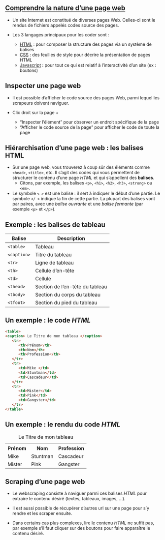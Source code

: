 ## [Comprendre la nature d'une page web](https://developer.mozilla.org/fr/docs/Learn/Getting_started_with_the_web)

- Un site Internet est constitué de diverses pages Web. Celles-ci sont le rendus de fichiers appelés codes source des pages.

- Les 3 langages principaux pour les coder sont :
    - [HTML](https://developer.mozilla.org/fr/docs/Web/HTML) : pour composer la structure des pages via un système de balises
    - [CSS](https://developer.mozilla.org/fr/docs/Web/CSS) : des feuilles de style pour décrire la présentation de pages HTML
    - [Javascript](https://developer.mozilla.org/fr/docs/Web/JavaScript) : pour tout ce qui est relatif à l'interactivité d'un site (ex : boutons)


## Inspecter une page web

- Il est possible d'afficher le code source des pages Web, parmi lequel les scrapeurs doivent naviguer.

- Clic droit sur la page +
    - "Inspecter l'élément" pour observer un endroit spécifique de la page
    - "Afficher le code source de la page" pour afficher le code de toute la page


## Hiérarchisation d'une page web : les balises HTML

- Sur une page web, vous trouverez à coup sûr des éléments comme ``<head>``, ``<title>``, etc. Il  s'agit des codes qui vous permettent de structurer le contenu d'une page *HTML* et qui s'appellent des **balises**. 
    - Citons, par exemple, les balises ``<p>``, ``<h1>``, ``<h2>``, ``<h3>``, ``<strong>`` ou ``<em>``.

- Le symbole ``< >`` est une balise : il sert à indiquer le début d'une partie. Le symbole ``</ >`` indique la fin de cette partie. La plupart des balises vont par paires, avec une *balise ouvrante* et une *balise fermante* (par exemple ``<p>`` et ``</p>``).


## Exemple : les balises de tableau


| Balise      | Description                        |
|-------------|------------------------------------|
| `<table>`   | Tableau                            |
| `<caption>` | Titre du tableau                   |
| `<tr>`      | Ligne de tableau                   |
| `<th>`      | Cellule d'en-tête                  |
| `<td>`      | Cellule                            |
| `<thead>`   | Section de l'en-tête du tableau    |
| `<tbody>`   | Section du corps du tableau        |
| `<tfoot>`   | Section du pied du tableau         |


## Un exemple : le code *HTML*

```html
<table>
<caption> Le Titre de mon tableau </caption>
   <tr>
      <th>Prénom</th>
      <th>Nom</th>
      <th>Profession</th>
   </tr>
   <tr>
      <td>Mike </td>
      <td>Stuntman</td>
      <td>Cascadeur</td>
   </tr>
   <tr>
      <td>Mister</td>
      <td>Pink</td>
      <td>Gangster</td>
   </tr>
</table>
```

## Un exemple : le rendu du code *HTML*

<table>
<caption> Le Titre de mon tableau </caption>

   <tr>
      <th>Prénom</th>
      <th>Nom</th>
      <th>Profession</th>
   </tr>
   <tr>
      <td>Mike </td>
      <td>Stuntman</td>
      <td>Cascadeur</td>
   </tr>
   <tr>
      <td>Mister</td>
      <td>Pink</td>
      <td>Gangster</td>
   </tr>
</table>


## Scraping d'une page web

- Le webscraping consiste à naviguer parmi ces balises *HTML* pour extraire le contenu désiré (textes, tableaux, images, ...).

- Il est aussi possible de récupérer d'autres url sur une page pour s'y rendre et les scraper ensuite.

- Dans certains cas plus complexes, lire le contenu *HTML* ne suffit pas, par exemple s'il faut cliquer sur des boutons pour faire apparaître le contenu désiré.
